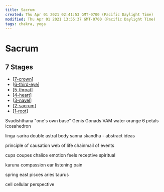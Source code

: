 ```yaml
---
title: Sacrum
created: Thu Apr 01 2021 02:41:53 GMT-0700 (Pacific Daylight Time)
modified: Thu Apr 01 2021 13:55:37 GMT-0700 (Pacific Daylight Time)
tags: chakra, yoga
---
```


# Sacrum

## 7 Stages

- [[7-crown]]
- [[6-third-eye]]
- [[5-throat]]
- [[4-heart]]
- [[3-navel]]
- [[2-sacrum]]
- [[1-root]]

Svadishthana "one's own base"
Genis Gonads
VAM
water
orange
6 petals
icosahedron

linga-sarira
double
astral body
sanna skandha - abstract ideas

principle of causation
web of life
chainmail of events

cups coupes chalice
emotion feels
receptive spiritual

karuna compassion
ear
listening
pain

spring
east
pisces
aries
taurus

cell
cellular perspective

[//begin]: # 'Autogenerated link references for markdown compatibility'
[7-crown]: 7-crown 'Crown'
[6-third-eye]: 6-third-eye 'Third Eye'
[5-throat]: 5-throat 'Throat'
[4-heart]: 4-heart 'Heart'
[3-navel]: 3-navel 'Navel'
[2-sacrum]: 2-sacrum 'Sacrum'
[1-root]: 1-root 'Root'
[//end]: # 'Autogenerated link references'
